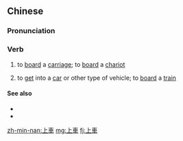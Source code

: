 {{also|上车}}
==Chinese==
{{zh-forms|s=上车}}

===Pronunciation===
{{zh-pron
|m=shàngchē
|c=soeng5 ce1
|h=pfs=sông-chhâ
|mn=xm,tw:chiūⁿ-chhia/zz:chiōⁿ-chhia/qz:chiǔⁿ-chhia
|cat=v
}}

===Verb===
{{zh-verb}}

# {{lb|zh|archaic}} to [[board]] a [[carriage]]; to [[board]] a [[chariot]]
# to [[get]] into a [[car]] or other type of vehicle; to [[board]] a [[train]]
#: {{zh-x|你 給 我 上車！|''Get in!''}}

====See also====
* {{zh-l|上船}}
* {{zh-l|上飛機}}

[[zh-min-nan:上車]]
[[mg:上車]]
[[fj:上車]]